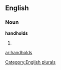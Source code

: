 
==English==

===Noun===
'''handholds'''

# {{plural of|[[handhold]]}}

[[Category:English plurals]]

[[ar:handholds]]